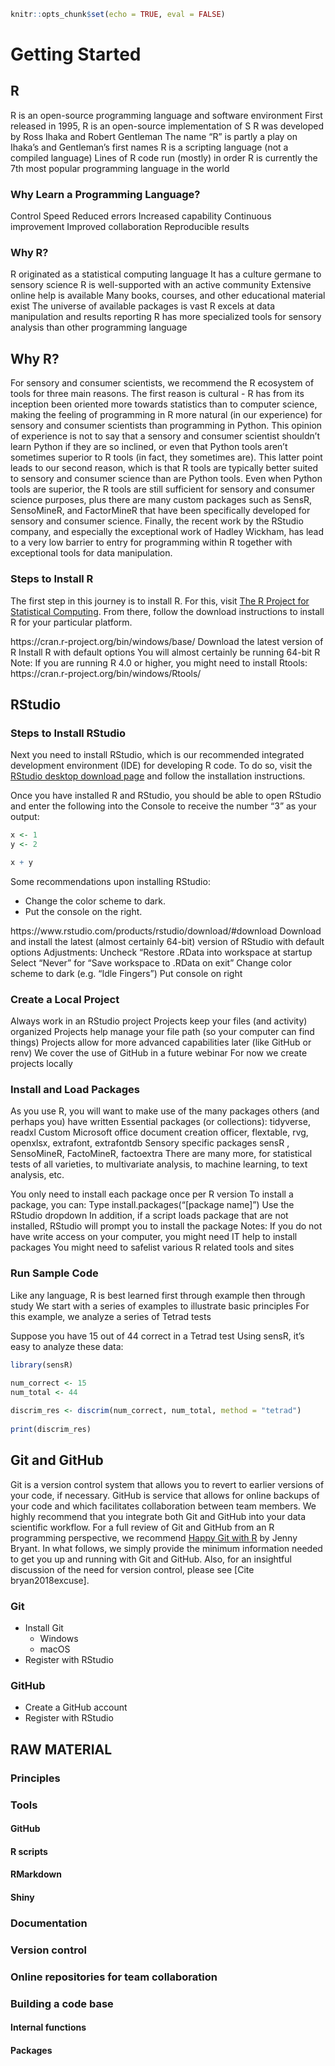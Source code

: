 ```r
knitr::opts_chunk$set(echo = TRUE, eval = FALSE)
```
# Getting Started {#start-R}

## R

R is an open-source programming language and software environment
First released in 1995, R is an open-source implementation of S
R was developed by Ross Ihaka and Robert Gentleman
The name “R” is partly a play on Ihaka’s and Gentleman’s first names
R is a scripting language (not a compiled language)
Lines of R code run (mostly) in order
R is currently the 7th most popular programming language in the world

### Why Learn a Programming Language?

Control
Speed
Reduced errors
Increased capability
Continuous improvement
Improved collaboration
Reproducible results

### Why R?

R originated as a statistical computing language
It has a culture germane to sensory science
R is well-supported with an active community
Extensive online help is available
Many books, courses, and other educational material exist
The universe of available packages is vast
R excels at data manipulation and results reporting
R has more specialized tools for sensory analysis than other programming language

## Why R?

For sensory and consumer scientists, we recommend the R ecosystem of tools for three main reasons.  The first reason is cultural - R has from its inception been oriented more towards statistics than to computer science, making the feeling of programming in R more natural (in our experience) for sensory and consumer scientists than programming in Python.  This opinion of experience is not to say that a sensory and consumer scientist shouldn't learn Python if they are so inclined, or even that Python tools aren't sometimes superior to R tools (in fact, they sometimes are).  This latter point leads to our second reason, which is that R tools are typically better suited to sensory and consumer science than are Python tools.  Even when Python tools are superior, the R tools are still sufficient for sensory and consumer science purposes, plus there are many custom packages such as SensR, SensoMineR, and FactorMineR that have been specifically developed for sensory and consumer science.  Finally, the recent work by the RStudio company, and especially the exceptional work of Hadley Wickham, has lead to a very low barrier to entry for programming within R together with exceptional tools for data manipulation.


### Steps to Install R

The first step in this journey is to install R.  For this, visit [The R Project for Statistical Computing](https://www.r-project.org/).  From there, follow the download instructions to install R for your particular platform.

https://cran.r-project.org/bin/windows/base/
Download the latest version of R
Install R with default options
You will almost certainly be running 64-bit R
Note: If you are running R 4.0 or higher, you might need to install Rtools:
https://cran.r-project.org/bin/windows/Rtools/


## RStudio



### Steps to Install RStudio


Next you need to install RStudio, which is our recommended integrated development environment (IDE) for developing R code.  To do so, visit the [RStudio desktop download page](https://rstudio.com/products/rstudio/download/) and follow the installation instructions.

Once you have installed R and RStudio, you should be able to open RStudio and enter the following into the Console to receive the number "3" as your output:

```r

x <- 1
y <- 2

x + y

```


Some recommendations upon installing RStudio:

  - Change the color scheme to dark.
  - Put the console on the right.
  

https://www.rstudio.com/products/rstudio/download/#download
Download and install the latest (almost certainly 64-bit) version of RStudio with default options
Adjustments:
Uncheck “Restore .RData into workspace at startup
Select “Never” for “Save workspace to .RData on exit”
Change color scheme to dark (e.g. “Idle Fingers”)
Put console on right

### Create a Local Project

Always work in an RStudio project
Projects keep your files (and activity) organized
Projects help manage your file path (so your computer can find things)
Projects allow for more advanced capabilities later (like GitHub or renv)
We cover the use of GitHub in a future webinar
For now we create projects locally

### Install and Load Packages

As you use R, you will want to make use of the many packages others (and perhaps you) have written
Essential packages (or collections):
tidyverse, readxl
Custom Microsoft office document creation
officer, flextable, rvg, openxlsx, extrafont, extrafontdb
Sensory specific packages
sensR , SensoMineR, FactoMineR, factoextra
There are many more, for statistical tests of all varieties, to multivariate analysis, to machine learning, to text analysis, etc.

You only need to install each package once per R version
To install a package, you can:
Type install.packages("[package name]")
Use the RStudio dropdown
In addition, if a script loads package that are not installed, RStudio will prompt you to install the package
Notes: 
If you do not have write access on your computer, you might need IT help to install packages
You might need to safelist various R related tools and sites 

### Run Sample Code

Like any language, R is best learned first through example then through study
We start with a series of examples to illustrate basic principles
For this example, we analyze a series of Tetrad tests

Suppose you have 15 out of 44 correct in a Tetrad test
Using sensR, it’s easy to analyze these data:

```r

library(sensR)

num_correct <- 15  
num_total <- 44  
  
discrim_res <- discrim(num_correct, num_total, method = "tetrad")  
  
print(discrim_res)  


```

## Git and GitHub

Git is a version control system that allows you to revert to earlier versions of your code, if necessary.  GitHub is service that allows for online backups of your code and which facilitates collaboration between team members.  We highly recommend that you integrate both Git and GitHub into your data scientific workflow.  For a full review of Git and GitHub from an R programming perspective, we recommend [Happy Git with R](https://happygitwithr.com/) by Jenny Bryant.  In what follows, we simply provide the minimum information needed to get you up and running with Git and GitHub.  Also, for an insightful discussion of the need for version control, please see [Cite bryan2018excuse].

### Git
  
  - Install Git
    * Windows
    * macOS
  - Register with RStudio

  
### GitHub

  - Create a GitHub account
  - Register with RStudio

## RAW MATERIAL
  
### Principles
### Tools
#### GitHub
#### R scripts
#### RMarkdown
#### Shiny
### Documentation
### Version control
### Online repositories for team collaboration
### Building a code base
#### Internal functions
#### Packages

  
